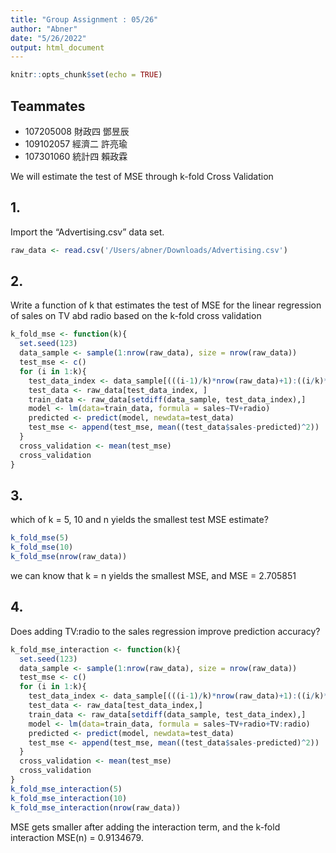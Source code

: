 ```yaml
---
title: "Group Assignment : 05/26"
author: "Abner"
date: "5/26/2022"
output: html_document
---
```


```r
knitr::opts_chunk$set(echo = TRUE)
```
## Teammates
 - 107205008 財政四 鄧昱辰
 - 109102057 經濟二 許亮瑜
 - 107301060 統計四 賴政霖

We will estimate the test of MSE through k-fold Cross Validation

## 1.
Import the "Advertising.csv" data set.
```r
raw_data <- read.csv('/Users/abner/Downloads/Advertising.csv')
```

## 2.
Write a function of k that estimates the test of MSE for the linear regression of sales on TV abd radio based on the k-fold cross validation 
```r
k_fold_mse <- function(k){
  set.seed(123)
  data_sample <- sample(1:nrow(raw_data), size = nrow(raw_data))
  test_mse <- c()
  for (i in 1:k){
    test_data_index <- data_sample[(((i-1)/k)*nrow(raw_data)+1):((i/k)*nrow(raw_data))]
    test_data <- raw_data[test_data_index, ]
    train_data <- raw_data[setdiff(data_sample, test_data_index),]
    model <- lm(data=train_data, formula = sales~TV+radio)
    predicted <- predict(model, newdata=test_data)
    test_mse <- append(test_mse, mean((test_data$sales-predicted)^2))
  }
  cross_validation <- mean(test_mse)
  cross_validation
}
```

## 3. 
which of k = 5, 10 and n yields the smallest test MSE estimate?
```r
k_fold_mse(5)
k_fold_mse(10)
k_fold_mse(nrow(raw_data))
```
we can know that k = n yields the smallest MSE, and MSE = 2.705851

## 4.
Does adding TV:radio to the sales regression improve prediction accuracy?
```r
k_fold_mse_interaction <- function(k){
  set.seed(123)
  data_sample <- sample(1:nrow(raw_data), size = nrow(raw_data))
  test_mse <- c()
  for (i in 1:k){
    test_data_index <- data_sample[(((i-1)/k)*nrow(raw_data)+1):((i/k)*nrow(raw_data))]
    test_data <- raw_data[test_data_index,]
    train_data <- raw_data[setdiff(data_sample, test_data_index),]
    model <- lm(data=train_data, formula = sales~TV+radio+TV:radio)
    predicted <- predict(model, newdata=test_data)
    test_mse <- append(test_mse, mean((test_data$sales-predicted)^2))
  }
  cross_validation <- mean(test_mse)
  cross_validation
}
k_fold_mse_interaction(5)
k_fold_mse_interaction(10)
k_fold_mse_interaction(nrow(raw_data))
```
MSE gets smaller after adding the interaction term, and the k-fold interaction MSE(n)  = 0.9134679.